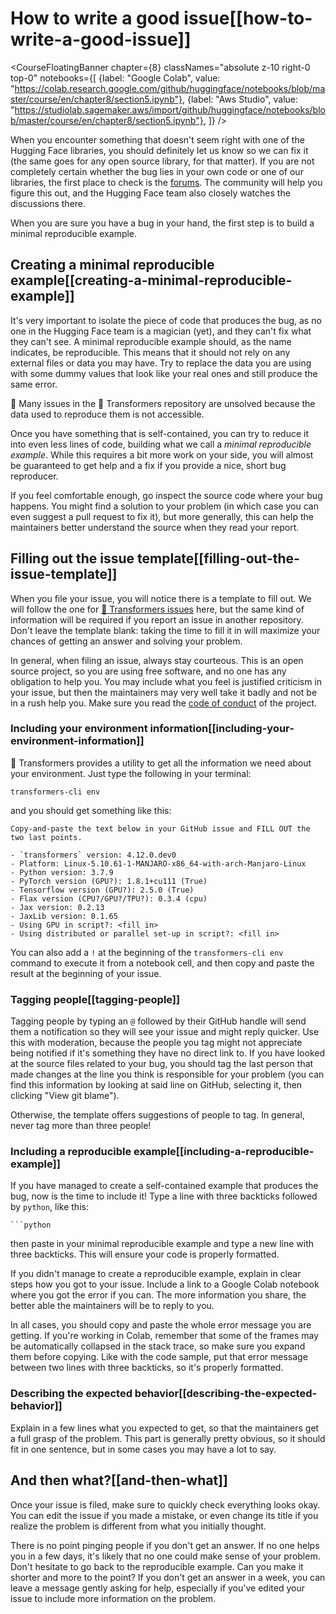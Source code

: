 # How to write a good issue[[how-to-write-a-good-issue]]

<CourseFloatingBanner chapter={8}
  classNames="absolute z-10 right-0 top-0"
  notebooks={[
    {label: "Google Colab", value: "https://colab.research.google.com/github/huggingface/notebooks/blob/master/course/en/chapter8/section5.ipynb"},
    {label: "Aws Studio", value: "https://studiolab.sagemaker.aws/import/github/huggingface/notebooks/blob/master/course/en/chapter8/section5.ipynb"},
]} />

When you encounter something that doesn't seem right with one of the Hugging Face libraries, you should definitely let us know so we can fix it (the same goes for any open source library, for that matter). If you are not completely certain whether the bug lies in your own code or one of our libraries, the first place to check is the [forums](https://discuss.huggingface.co/). The community will help you figure this out, and the Hugging Face team also closely watches the discussions there.

<Youtube id="_PAli-V4wj0"/>

When you are sure you have a bug in your hand, the first step is to build a minimal reproducible example.

## Creating a minimal reproducible example[[creating-a-minimal-reproducible-example]]

It's very important to isolate the piece of code that produces the bug, as no one in the Hugging Face team is a magician (yet), and they can't fix what they can't see. A minimal reproducible example should, as the name indicates, be reproducible. This means that it should not rely on any external files or data you may have. Try to replace the data you are using with some dummy values that look like your real ones and still produce the same error.

<Tip>

🚨 Many issues in the 🤗 Transformers repository are unsolved because the data used to reproduce them is not accessible.

</Tip>

Once you have something that is self-contained, you can try to reduce it into even less lines of code, building what we call a _minimal reproducible example_. While this requires a bit more work on your side, you will almost be guaranteed to get help and a fix if you provide a nice, short bug reproducer.

If you feel comfortable enough, go inspect the source code where your bug happens. You might find a solution to your problem (in which case you can even suggest a pull request to fix it), but more generally, this can help the maintainers better understand the source when they read your report.

## Filling out the issue template[[filling-out-the-issue-template]]

When you file your issue, you will notice there is a template to fill out. We will follow the one for [🤗 Transformers issues](https://github.com/huggingface/transformers/issues/new/choose) here, but the same kind of information will be required if you report an issue in another repository. Don't leave the template blank: taking the time to fill it in will maximize your chances of getting an answer and solving your problem.

In general, when filing an issue, always stay courteous. This is an open source project, so you are using free software, and no one has any obligation to help you. You may include what you feel is justified criticism in your issue, but then the maintainers may very well take it badly and not be in a rush help you. Make sure you read the [code of conduct](https://github.com/huggingface/transformers/blob/master/CODE_OF_CONDUCT.md) of the project.

### Including your environment information[[including-your-environment-information]]

🤗 Transformers provides a utility to get all the information we need about your environment. Just type the following in your terminal:

```
transformers-cli env
```

and you should get something like this:

```out
Copy-and-paste the text below in your GitHub issue and FILL OUT the two last points.

- `transformers` version: 4.12.0.dev0
- Platform: Linux-5.10.61-1-MANJARO-x86_64-with-arch-Manjaro-Linux
- Python version: 3.7.9
- PyTorch version (GPU?): 1.8.1+cu111 (True)
- Tensorflow version (GPU?): 2.5.0 (True)
- Flax version (CPU?/GPU?/TPU?): 0.3.4 (cpu)
- Jax version: 0.2.13
- JaxLib version: 0.1.65
- Using GPU in script?: <fill in>
- Using distributed or parallel set-up in script?: <fill in>
```

You can also add a `!` at the beginning of the `transformers-cli env` command to execute it from a notebook cell, and then copy and paste the result at the beginning of your issue.

### Tagging people[[tagging-people]]

Tagging people by typing an `@` followed by their GitHub handle will send them a notification so they will see your issue and might reply quicker. Use this with moderation, because the people you tag might not appreciate being notified if it's something they have no direct link to. If you have looked at the source files related to your bug, you should tag the last person that made changes at the line you think is responsible for your problem (you can find this information by looking at said line on GitHub, selecting it, then clicking "View git blame").

Otherwise, the template offers suggestions of people to tag. In general, never tag more than three people!

### Including a reproducible example[[including-a-reproducible-example]]

If you have managed to create a self-contained example that produces the bug, now is the time to include it! Type a line with three backticks followed by `python`, like this:

```
```python
```

then paste in your minimal reproducible example and type a new line with three backticks. This will ensure your code is properly formatted.

If you didn't manage to create a reproducible example, explain in clear steps how you got to your issue. Include a link to a Google Colab notebook where you got the error if you can. The more information you share, the better able the maintainers will be to reply to you.

In all cases, you should copy and paste the whole error message you are getting. If you're working in Colab, remember that some of the frames may be automatically collapsed in the stack trace, so make sure you expand them before copying. Like with the code sample, put that error message between two lines with three backticks, so it's properly formatted.

### Describing the expected behavior[[describing-the-expected-behavior]]

Explain in a few lines what you expected to get, so that the maintainers get a full grasp of the problem. This part is generally pretty obvious, so it should fit in one sentence, but in some cases you may have a lot to say.

## And then what?[[and-then-what]]

Once your issue is filed, make sure to quickly check everything looks okay. You can edit the issue if you made a mistake, or even change its title if you realize the problem is different from what you initially thought.

There is no point pinging people if you don't get an answer. If no one helps you in a few days, it's likely that no one could make sense of your problem. Don't hesitate to go back to the reproducible example. Can you make it shorter and more to the point? If you don't get an answer in a week, you can leave a message gently asking for help, especially if you've edited your issue to include more information on the problem.

